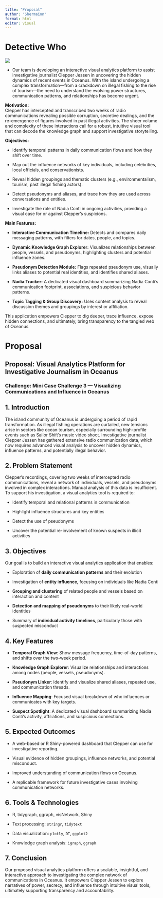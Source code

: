 ```yaml
---
title: "Proposal"
author: "Shermainn"
format: html
editor: visual
---
```


# Detective Who

![](https://encrypted-tbn0.gstatic.com/images?q=tbn:ANd9GcRbr9NG1ZkD3p0DDrGtYcf3zOORN1_nSEWcfg&s)

-   Our team is developing an interactive visual analytics platform to assist investigative journalist Clepper Jessen in uncovering the hidden dynamics of recent events in Oceanus. With the island undergoing a complex transformation—from a crackdown on illegal fishing to the rise of tourism—the need to understand the evolving power structures, communication patterns, and relationships has become urgent.

**Motivation:**\
Clepper has intercepted and transcribed two weeks of radio communications revealing possible corruption, secretive dealings, and the re-emergence of figures involved in past illegal activities. The sheer volume and complexity of these interactions call for a robust, intuitive visual tool that can decode the knowledge graph and support investigative storytelling.

**Objectives:**

-   Identify temporal patterns in daily communication flows and how they shift over time.

-   Map out the influence networks of key individuals, including celebrities, local officials, and conservationists.

-   Reveal hidden groupings and thematic clusters (e.g., environmentalism, tourism, past illegal fishing actors).

-   Detect pseudonyms and aliases, and trace how they are used across conversations and entities.

-   Investigate the role of Nadia Conti in ongoing activities, providing a visual case for or against Clepper’s suspicions.

**Main Features:**

-   **Interactive Communication Timeline:** Detects and compares daily messaging patterns, with filters for dates, people, and topics.

-   **Dynamic Knowledge Graph Explorer:** Visualizes relationships between people, vessels, and pseudonyms, highlighting clusters and potential influence zones.

-   **Pseudonym Detection Module:** Flags repeated pseudonym use, visually links aliases to potential real identities, and identifies shared aliases.

-   **Nadia Tracker:** A dedicated visual dashboard summarizing Nadia Conti’s communication footprint, associations, and suspicious behavior patterns.

-   **Topic Tagging & Group Discovery:** Uses content analysis to reveal discussion themes and groupings by interest or affiliation.

This application empowers Clepper to dig deeper, trace influence, expose hidden connections, and ultimately, bring transparency to the tangled web of Oceanus.

# Proposal

## **Proposal: Visual Analytics Platform for Investigative Journalism in Oceanus**

### **Challenge:** Mini Case Challenge 3 — Visualizing Communications and Influence in Oceanus

## **1. Introduction**

The island community of Oceanus is undergoing a period of rapid transformation. As illegal fishing operations are curtailed, new tensions arise in sectors like ocean tourism, especially surrounding high-profile events such as Sailor Shift’s music video shoot. Investigative journalist Clepper Jessen has gathered extensive radio communication data, which now requires advanced visual analysis to uncover hidden dynamics, influence patterns, and potentially illegal behavior.

## **2. Problem Statement**

Clepper's recordings, covering two weeks of intercepted radio communications, reveal a network of individuals, vessels, and pseudonyms involved in complex interactions. Manual analysis of this data is insufficient. To support his investigation, a visual analytics tool is required to:

-   Identify temporal and relational patterns in communication

-   Highlight influence structures and key entities

-   Detect the use of pseudonyms

-   Uncover the potential re-involvement of known suspects in illicit activities

## **3. Objectives**

Our goal is to build an interactive visual analytics application that enables:

-   Exploration of **daily communication patterns** and their evolution

-   Investigation of **entity influence**, focusing on individuals like Nadia Conti

-   **Grouping and clustering** of related people and vessels based on interaction and content

-   **Detection and mapping of pseudonyms** to their likely real-world identities

-   Summary of **individual activity timelines**, particularly those with suspected misconduct

## **4. Key Features**

-   **Temporal Graph View**: Show message frequency, time-of-day patterns, and shifts over the two-week period.

-   **Knowledge Graph Explorer**: Visualize relationships and interactions among nodes (people, vessels, pseudonyms).

-   **Pseudonym Linker**: Identify and visualize shared aliases, repeated use, and communication threads.

-   **Influence Mapping**: Focused visual breakdown of who influences or communicates with key targets.

-   **Suspect Spotlight**: A dedicated visual dashboard summarizing Nadia Conti’s activity, affiliations, and suspicious connections.

## **5. Expected Outcomes**

-   A web-based or R Shiny-powered dashboard that Clepper can use for investigative reporting.

-   Visual evidence of hidden groupings, influence networks, and potential misconduct.

-   Improved understanding of communication flows on Oceanus.

-   A replicable framework for future investigative cases involving communication networks.

## **6. Tools & Technologies**

-   R, tidygraph, ggraph, visNetwork, Shiny

-   Text processing: `stringr`, `tidytext`

-   Data visualization: `plotly`, `DT`, `ggplot2`

-   Knowledge graph analysis: `igraph`, `ggraph`

## **7. Conclusion**

Our proposed visual analytics platform offers a scalable, insightful, and interactive approach to investigating the complex network of communications in Oceanus. It empowers Clepper Jessen to explore narratives of power, secrecy, and influence through intuitive visual tools, ultimately supporting transparency and accountability.
